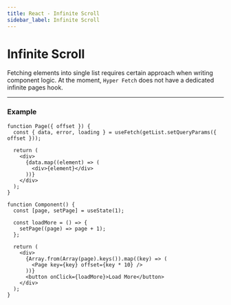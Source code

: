 ```yaml
---
title: React - Infinite Scroll
sidebar_label: Infinite Scroll
---
```


# Infinite Scroll

Fetching elements into single list requires certain approach when writing component logic. At the moment, `Hyper Fetch`
does not have a dedicated infinite pages hook.

---

### Example

```tsx
function Page({ offset }) {
  const { data, error, loading } = useFetch(getList.setQueryParams({ offset }));

  return (
    <div>
      {data.map((element) => (
        <div>{element}</div>
      ))}
    </div>
  );
}

function Component() {
  const [page, setPage] = useState(1);

  const loadMore = () => {
    setPage((page) => page + 1);
  };

  return (
    <div>
      {Array.from(Array(page).keys()).map((key) => (
        <Page key={key} offset={key * 10} />
      ))}
      <button onClick={loadMore}>Load More</button>
    </div>
  );
}
```
